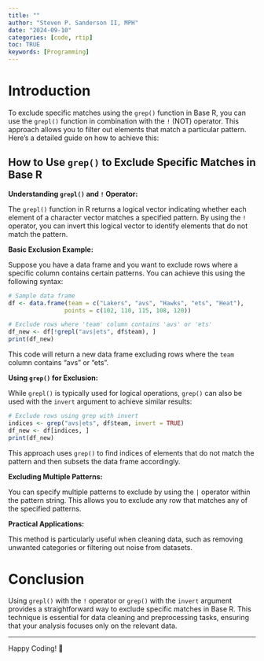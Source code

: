 ```yaml
---
title: ""
author: "Steven P. Sanderson II, MPH"
date: "2024-09-10"
categories: [code, rtip]
toc: TRUE
keywords: [Programming]
---
```


# Introduction

To exclude specific matches using the `grep()` function in Base R, you can use the `grepl()` function in combination with the `!` (NOT) operator. This approach allows you to filter out elements that match a particular pattern. Here's a detailed guide on how to achieve this:

## How to Use `grep()` to Exclude Specific Matches in Base R

**Understanding `grepl()` and `!` Operator:**

The `grepl()` function in R returns a logical vector indicating whether each element of a character vector matches a specified pattern. By using the `!` operator, you can invert this logical vector to identify elements that do not match the pattern.

**Basic Exclusion Example:**

Suppose you have a data frame and you want to exclude rows where a specific column contains certain patterns. You can achieve this using the following syntax:

```r
# Sample data frame
df <- data.frame(team = c("Lakers", "avs", "Hawks", "ets", "Heat"),
                points = c(102, 110, 115, 108, 120))

# Exclude rows where 'team' column contains 'avs' or 'ets'
df_new <- df[!grepl("avs|ets", df$team), ]
print(df_new)
```

This code will return a new data frame excluding rows where the `team` column contains "avs" or "ets".

**Using `grep()` for Exclusion:**

While `grepl()` is typically used for logical operations, `grep()` can also be used with the `invert` argument to achieve similar results:

```r
# Exclude rows using grep with invert
indices <- grep("avs|ets", df$team, invert = TRUE)
df_new <- df[indices, ]
print(df_new)
```

This approach uses `grep()` to find indices of elements that do not match the pattern and then subsets the data frame accordingly.

**Excluding Multiple Patterns:**

You can specify multiple patterns to exclude by using the `|` operator within the pattern string. This allows you to exclude any row that matches any of the specified patterns.

**Practical Applications:**

This method is particularly useful when cleaning data, such as removing unwanted categories or filtering out noise from datasets.

# Conclusion

Using `grepl()` with the `!` operator or `grep()` with the `invert` argument provides a straightforward way to exclude specific matches in Base R. This technique is essential for data cleaning and preprocessing tasks, ensuring that your analysis focuses only on the relevant data.

---

Happy Coding! 🚀

```{=html}
<script src="https://giscus.app/client.js"
        data-repo="spsanderson/steveondata"
        data-repo-id="R_kgDOIIxnLw"
        data-category="Comments"
        data-category-id="DIC_kwDOIIxnL84ChTk8"
        data-mapping="url"
        data-strict="0"
        data-reactions-enabled="1"
        data-emit-metadata="0"
        data-input-position="top"
        data-theme="dark"
        data-lang="en"
        data-loading="lazy"
        crossorigin="anonymous"
        async>
</script>
```
